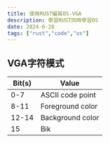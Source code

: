 ```yaml
---
title: 使用RUST編寫OS-VGA
description: 學習RUST同時學習OS
date: 2024-6-28
tags: ["rust","code","os"]
---
```


## VGA字符模式

| Bit(s) | Value             |
|--------|-------------------|
| 0-7    | 	ASCII code point |
| 8-11   | Foreground color  |
 | 12-14  | Background color  |
| 15     | Bik               |


